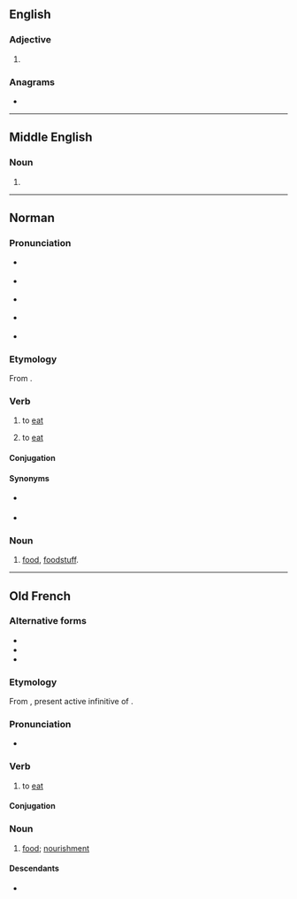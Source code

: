 ==English==

===Adjective===
{{head|en|comparative adjective}}

# {{en-comparative of|mangy}}

===Anagrams===
* {{anagrams|en|a=aegimnr|Germain|germain|germina|mearing|reaming}}

----

==Middle English==

===Noun===
{{head|enm|noun}}

# {{alt form|enm|manger}}

----

==Norman==

===Pronunciation===
* {{a|Cotentin}} {{IPA|nrf|/mãʊ̃.ʒi/}}
* {{a|Cotentin, partially}} {{IPA|nrf|/mãʊ̃.ʒji/}}
* {{a|Cotentin, partially}} {{IPA|nrf|/muʊ.ʒi/}}
* {{a|Pays de Caux, Pays de Bray, Rouen}} {{IPA|nrf|/mã.ʒe/}}
* {{a|Pays de Bray partially ; Guernesey, Jersey}} {{IPA|nrf|/mã.ʒje/}}

===Etymology===
From {{inh|nrf|fro|mangier}}.

===Verb===
{{nrf-verb}}

# {{lb|nrf|transitive}} to [[eat]]
#: {{ux|nrf|Chût jour-là, je '''mangîmes''' de la chair oû souper.|That day, we '''ate''' some meat for dinner.}}
# {{lb|nrf|intransitive}} to [[eat]]
#: {{ux|nrf|Il '''mangeüe''' ben pus de goule que d’autre seit !|It's strange that I don't '''eat''' anything.}}
#: {{ux|nrf|'''Mangier''' vîtement.|To '''eat''' quickly.}}

====Conjugation====
{{nrf-conj-ier|aveir|mang|mange|mangeü}}

====Synonyms====
* {{l|nrf|mâquier}} {{q|Pays de Caux, Pays de Bray, Rouen, partially in Cotentin}}
* {{l|nrf|mougier}} {{q|Cotentin, partially in Pays d'Auge}}

===Noun===
{{nrf-noun|m}}

# [[food]], [[foodstuff]].
#: {{ux|nrf|Du blanc-'''mangier'''.|(Kind of porridge, literally "white-food")}}

----

==Old French==

===Alternative forms===
* {{l|fro|manger}}
* {{l|fro|menger}}
* {{l|fro|mengier}}

===Etymology===
From {{inh|fro|la|manducāre}}, present active infinitive of {{m|la|manducō}}.
===Pronunciation===
* {{IPA|fro|[mãnˈdʒjeːr]}}

===Verb===
{{head|fro|verb}}

# to [[eat#Verb|eat]] {{gloss|consume food}}

====Conjugation====
{{fro-conj-ier|press=menju}}

===Noun===
{{fro-noun|m}}

# [[food]]; [[nourishment]]

====Descendants====
* {{desc|fr|manger}}